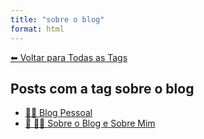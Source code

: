 ```yaml
---
title: "sobre o blog"
format: html
---
```


[⬅ Voltar para Todas as Tags](../tags.qmd)

## Posts com a tag **sobre o blog**

- [🧑‍🏫 Blog Pessoal](/posts/pessoal/index.html)
- [📘 🧑‍💻 Sobre o Blog e Sobre Mim](/posts/pessoal/sobre-o-blog.html)

